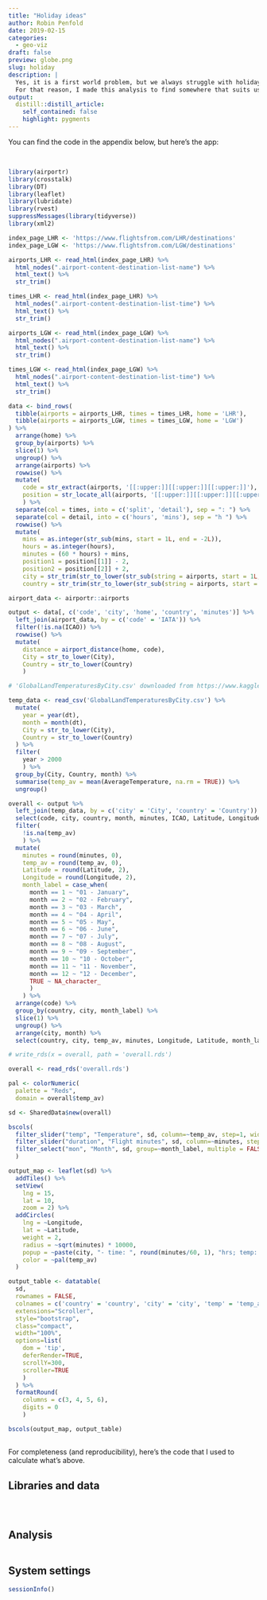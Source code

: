 ```yaml
---
title: "Holiday ideas"
author: Robin Penfold
date: 2019-02-15
categories:
  - geo-viz
draft: false
preview: globe.png
slug: holiday
description: |
  Yes, it is a first world problem, but we always struggle with holiday destinations. I prefer flying upside down towards somewhere different, whilst my wife and boy aren't keen on heat or long flights. 
  For that reason, I made this analysis to find somewhere that suits us all.
output:
  distill::distill_article:
    self_contained: false
    highlight: pygments
---
```


You can find the code in the appendix below, but here's the app:

</br>

```r
library(airportr)
library(crosstalk)
library(DT)
library(leaflet)
library(lubridate)
library(rvest)
suppressMessages(library(tidyverse))
library(xml2)
```

```r
index_page_LHR <- 'https://www.flightsfrom.com/LHR/destinations'
index_page_LGW <- 'https://www.flightsfrom.com/LGW/destinations'

airports_LHR <- read_html(index_page_LHR) %>%
  html_nodes(".airport-content-destination-list-name") %>% 
  html_text() %>% 
  str_trim()

times_LHR <- read_html(index_page_LHR) %>%
  html_nodes(".airport-content-destination-list-time") %>% 
  html_text() %>% 
  str_trim()

airports_LGW <- read_html(index_page_LGW) %>%
  html_nodes(".airport-content-destination-list-name") %>% 
  html_text() %>% 
  str_trim()

times_LGW <- read_html(index_page_LGW) %>%
  html_nodes(".airport-content-destination-list-time") %>% 
  html_text() %>% 
  str_trim()

data <- bind_rows(
  tibble(airports = airports_LHR, times = times_LHR, home = 'LHR'),
  tibble(airports = airports_LGW, times = times_LGW, home = 'LGW')
) %>% 
  arrange(home) %>% 
  group_by(airports) %>% 
  slice(1) %>% 
  ungroup() %>% 
  arrange(airports) %>% 
  rowwise() %>% 
  mutate(
    code = str_extract(airports, '[[:upper:]][[:upper:]][[:upper:]]'),
    position = str_locate_all(airports, '[[:upper:]][[:upper:]][[:upper:]]')
    ) %>% 
  separate(col = times, into = c('split', 'detail'), sep = ": ") %>% 
  separate(col = detail, into = c('hours', 'mins'), sep = "h ") %>% 
  rowwise() %>% 
  mutate(
    mins = as.integer(str_sub(mins, start = 1L, end = -2L)),
    hours = as.integer(hours),
    minutes = (60 * hours) + mins,
    position1 = position[[1]] - 2, 
    position2 = position[[2]] + 2,
    city = str_trim(str_to_lower(str_sub(string = airports, start = 1L, end = position1))),
    country = str_trim(str_to_lower(str_sub(string = airports, start = position2, end = -1L))))

airport_data <- airportr::airports

output <- data[, c('code', 'city', 'home', 'country', 'minutes')] %>% 
  left_join(airport_data, by = c('code' = 'IATA')) %>% 
  filter(!is.na(ICAO)) %>% 
  rowwise() %>% 
  mutate(
    distance = airport_distance(home, code),
    City = str_to_lower(City), 
    Country = str_to_lower(Country)
    )

# 'GlobalLandTemperaturesByCity.csv' downloaded from https://www.kaggle.com/berkeleyearth/climate-change-earth-surface-temperature-data#GlobalLandTemperaturesByCity.csv

temp_data <- read_csv('GlobalLandTemperaturesByCity.csv') %>% 
  mutate(
    year = year(dt),
    month = month(dt),
    City = str_to_lower(City),
    Country = str_to_lower(Country)
  ) %>% 
  filter(
    year > 2000
    ) %>% 
  group_by(City, Country, month) %>% 
  summarise(temp_av = mean(AverageTemperature, na.rm = TRUE)) %>% 
  ungroup()

overall <- output %>% 
  left_join(temp_data, by = c('city' = 'City', 'country' = 'Country')) %>% 
  select(code, city, country, month, minutes, ICAO, Latitude, Longitude, UTC, distance, temp_av) %>% 
  filter(
    !is.na(temp_av)
    ) %>% 
  mutate(
    minutes = round(minutes, 0),
    temp_av = round(temp_av, 0),
    Latitude = round(Latitude, 2),
    Longitude = round(Longitude, 2),
    month_label = case_when(
      month == 1 ~ "01 - January",
      month == 2 ~ "02 - February",
      month == 3 ~ "03 - March",
      month == 4 ~ "04 - April",
      month == 5 ~ "05 - May",
      month == 6 ~ "06 - June",
      month == 7 ~ "07 - July",
      month == 8 ~ "08 - August",
      month == 9 ~ "09 - September",
      month == 10 ~ "10 - October",
      month == 11 ~ "11 - November",
      month == 12 ~ "12 - December",
      TRUE ~ NA_character_
      )
    ) %>% 
  arrange(code) %>% 
  group_by(country, city, month_label) %>% 
  slice(1) %>% 
  ungroup() %>% 
  arrange(city, month) %>% 
  select(country, city, temp_av, minutes, Longitude, Latitude, month_label)

# write_rds(x = overall, path = 'overall.rds')
```

```r
overall <- read_rds('overall.rds')

pal <- colorNumeric(
  palette = "Reds",
  domain = overall$temp_av)

sd <- SharedData$new(overall)

bscols(
  filter_slider("temp", "Temperature", sd, column=~temp_av, step=1, width=100),
  filter_slider("duration", "Flight minutes", sd, column=~minutes, step=1, width=100),
  filter_select("mon", "Month", sd, group=~month_label, multiple = FALSE)
  )
```


```r
output_map <- leaflet(sd) %>% 
  addTiles() %>% 
  setView(
    lng = 15, 
    lat = 10, 
    zoom = 2) %>% 
  addCircles(
    lng = ~Longitude, 
    lat = ~Latitude, 
    weight = 2,
    radius = ~sqrt(minutes) * 10000, 
    popup = ~paste(city, "- time: ", round(minutes/60, 1), "hrs; temp: ", round(temp_av, 2), "C"), 
    color = ~pal(temp_av)
  )

output_table <- datatable(
  sd,
  rownames = FALSE,
  colnames = c('country' = 'country', 'city' = 'city', 'temp' = 'temp_av', 'minutes' = 'minutes', 'Long' = 'Longitude', 'Lat' = 'Latitude', 'month' = 'month_label'),
  extensions="Scroller", 
  style="bootstrap", 
  class="compact", 
  width="100%",
  options=list(
    dom = 'tip',
    deferRender=TRUE, 
    scrollY=300, 
    scroller=TRUE
    )
  ) %>% 
  formatRound(
    columns = c(3, 4, 5, 6), 
    digits = 0
    )

bscols(output_map, output_table)
```

##   {.appendix}

For completeness (and reproducibility), here's the code that I used to calculate what's above.

## Libraries and data {.appendix}

```r
```

```r
```

```r
```

## Analysis {.appendix}

```r
```

## System settings {.appendix}

```r
sessionInfo()
```

